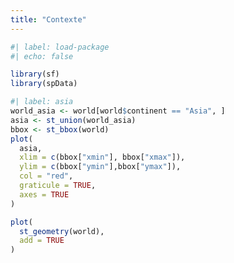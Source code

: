 ```yaml
---
title: "Contexte"
---
```


```r
#| label: load-package
#| echo: false

library(sf)
library(spData)
```

```r
#| label: asia
world_asia <- world[world$continent == "Asia", ]
asia <- st_union(world_asia)
bbox <- st_bbox(world)
plot(
  asia, 
  xlim = c(bbox["xmin"], bbox["xmax"]), 
  ylim = c(bbox["ymin"],bbox["ymax"]),
  col = "red",
  graticule = TRUE,
  axes = TRUE
)

plot(
  st_geometry(world), 
  add = TRUE
)

```

